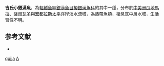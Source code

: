 {{Speciesbox 
| status = NE
| status_system = IUCN3.1
| taxon = Atherinella guija
| authority =  [[Hildebrand|Hildebrand]], 1925
| synonyms = *''Thyrina guija'', Hildebrand, 1925
}}
'''吉氏小銀漢魚'''，為[[輻鰭魚綱|輻鰭魚綱]][[銀漢魚目|銀漢魚目]][[擬銀漢魚科|擬銀漢魚科]]的其中一[[種|種]]，分布於[[中美洲|中美洲]][[瓜地馬拉|瓜地馬拉]]、[[薩爾瓦多|薩爾瓦多]]與[[宏都拉斯|宏都拉斯]][[太平洋|太平洋]]岸淡水流域，為熱帶魚類，棲息底中層水域，生活習性不明。

==参考文献==
*{{FishBase_species|genus=Atherinella|species=guija|year=2016|month=3}}

{{Taxonbar|from=Q5647244}}

[[Category:小銀漢魚屬|guija]]
[[Category:1925年描述的鱼类|A]]